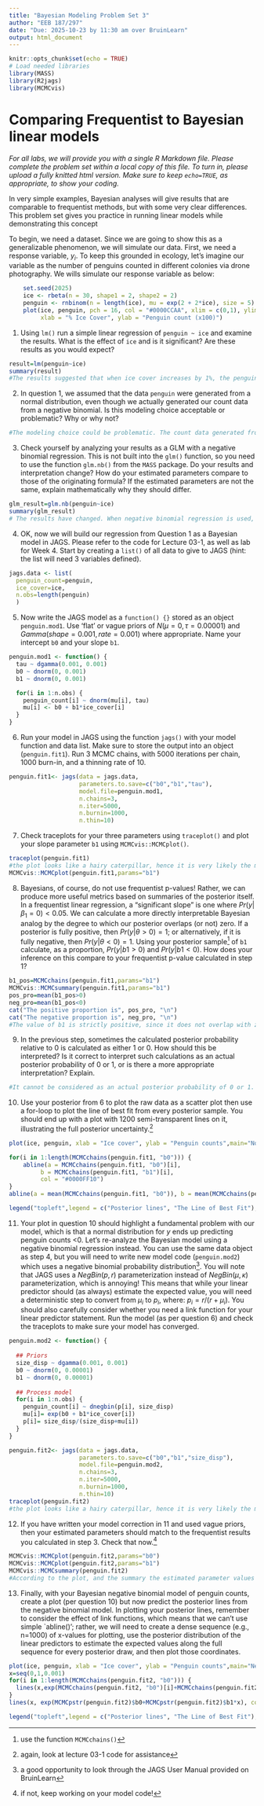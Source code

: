 ```yaml
---
title: "Bayesian Modeling Problem Set 3"
author: "EEB 187/297"
date: "Due: 2025-10-23 by 11:30 am over BruinLearn"
output: html_document
---
```


```r
knitr::opts_chunk$set(echo = TRUE)
# Load needed libraries
library(MASS)
library(R2jags)
library(MCMCvis)

```

# Comparing Frequentist to Bayesian linear models
_For all labs, we will provide you with a single R Markdown file. Please complete the problem set within a local copy of this file. To turn in, please upload a fully knitted html version. Make sure to keep `echo=TRUE`, as appropriate, to show your coding._ 

In very simple examples, Bayesian analyses will give results that are comparable to frequentist methods, but with some very clear differences. This problem set gives you practice in running linear models while demonstrating this concept

To begin, we need a dataset. Since we are going to show this as a generalizable phenomenon, we will simulate our data. First, we need a response variable, $y_i$. To keep this grounded in ecology, let's imagine our variable as the number of penguins counted in different colonies via drone photography. We wills simulate our response variable as below:
```r
    set.seed(2025)
    ice <- rbeta(n = 30, shape1 = 2, shape2 = 2)
    penguin <- rnbinom(n = length(ice), mu = exp(2 + 2*ice), size = 5)
    plot(ice, penguin, pch = 16, col = "#0000CCAA", xlim = c(0,1), ylim = c(0, 80),
         xlab = "% Ice Cover", ylab = "Penguin count (x100)")
```

1. Using `lm()` run a simple linear regression of `penguin ~ ice` and examine the results. What is the effect of `ice` and is it significant? Are these results as you would expect?
```r
result=lm(penguin~ice)
summary(result)
#The results suggested that when ice cover increases by 1%, the penguin count will increase by 4818.5. Assuming our significance level is the conventional 0.05 this effect is significant as p-value=0.000101 which is lower than 0.05. 
```
  
2. In question 1, we assumed that the data `penguin` were generated from a normal distribution, even though we actually generated our count data from a negative binomial. Is this modeling choice acceptable or problematic? Why or why not?
```r
#The modeling choice could be problematic. The count data generated from a negative binomial distribution consists of non-negative integers; however, data generated from a normal distribution are continuous and can take any real value, which does not match the range of a negative binomial distribution. Furthermore, negative binomial distribution does not have a constant variance, the variance is increasing quadratic ally with the mean. Comparatively, normal distribution has a constant variance. Therefore, this modeling choice is inappropriate.  
```

3. Check yourself by analyzing your results as a GLM with a negative binomial regression. This is not built into the `glm()` function, so you need to use the function `glm.nb()` from the `MASS` package. Do your results and interpretation change? How do your estimated parameters compare to those of the originating formula? If the estimated parameters are not the same, explain mathematically why they should differ.
```r
glm_result=glm.nb(penguin~ice)
summary(glm_result)
# The results have changed. When negative binomial regression is used, the intercept increased from -2.903 to 1.809 and became significant in the regression with p = 1.38e-12, and the parameter of ice cover decreased from 48.185 to 2.279 with p = 3.25e-07, which also suggests that ice cover is a significant predictor of penguin count. The estimated parameter of ice cover has decreased dramatically. In the normal regression model, ice cover is linearly correlated with penguin counts; however, in the negative binomial regression, ice cover is linked to the mean of penguin counts through a log link function. Thus, the parameter estimated for ice cover will decrease given this change. For the intercept, it is used to predict the mean of the response variable (penguin counts) when the predictor variable (ice cover) equals zero. In the normal linear regression, this value could be any real number, as ice cover is directly related to penguin counts in a linear form. However, in the negative binomial regression, the intercept predicts the log transformation of the mean instead of the mean itself. Given that in our dataset all the count numbers are  greater than 1, the estimated value of the intercept will be positive when the estimated parameter of ice cover is 0.
```
  
4. OK, now we will build our regression from Question 1 as a Bayesian model in JAGS. Please refer to the code for Lecture 03-1, as well as lab for Week 4. Start by creating a `list()` of all data to give to JAGS (hint: the list will need 3 variables defined). 
```r
jags.data <- list(
  penguin_count=penguin,
  ice_cover=ice,
  n.obs=length(penguin)
  ) 
```
  
5. Now write the JAGS model as a `function() {}` stored as an object `penguin.mod1`. Use 'flat' or vague priors of $N(\mu=0,\tau=0.00001)$ and $Gamma(shape=0.001, rate=0.001)$ where appropriate. Name your intercept `b0` and your slope `b1`.
```r
penguin.mod1 <- function() {
  tau ~ dgamma(0.001, 0.001)
  b0 ~ dnorm(0, 0.001)
  b1 ~ dnorm(0, 0.001)

  for(i in 1:n.obs) {
    penguin_count[i] ~ dnorm(mu[i], tau)
    mu[i] <- b0 + b1*ice_cover[i]
  }  
}  


```
    
6. Run your model in JAGS using the function `jags()` with your model function and data list. Make sure to store the output into an object (`penguin.fit1`). Run 3 MCMC chains, with 5000 iterations per chain, 1000 burn-in, and a thinning rate of 10. 
```r
penguin.fit1<- jags(data = jags.data, 
                    parameters.to.save=c("b0","b1","tau"),
                    model.file=penguin.mod1,
                    n.chains=3,
                    n.iter=5000,
                    n.burnin=1000,
                    n.thin=10)
```

7. Check traceplots for your three parameters using `traceplot()` and plot your slope parameter `b1` using `MCMCvis::MCMCplot()`. 
```r
traceplot(penguin.fit1)
#the plot looks like a hairy caterpillar, hence it is very likely the model has converged
MCMCvis::MCMCplot(penguin.fit1,params="b1")
```
    
8. Bayesians, of course, do not use frequentist p-values! Rather, we can produce more useful metrics based on summaries of the posterior itself. In a frequentist linear regression, a "significant slope" is one where $Pr(y|\beta_1=0)<0.05$. We can calculate a more directly interpretable Bayesian analog by the degree to which our posterior overlaps (or not) zero. If a posterior is fully positive, then $Pr(y|\theta>0)=1$; or alternatively, if it is fully negative, then $Pr(y|\theta<0)=1$. Using your posterior sample^[use the function `MCMCchains()`] of `b1` calculate, as a proportion, $Pr(y|b1>0)$ and $Pr(y|b1<0)$. How does your inference on this compare to your frequentist p-value calculated in step 1?
```r
b1_pos=MCMCchains(penguin.fit1,params="b1")
MCMCvis::MCMCsummary(penguin.fit1,params="b1")
pos_pro=mean(b1_pos>0)
neg_pro=mean(b1_pos<0)
cat("The positive proportion is", pos_pro, "\n")
cat("The negative proportion is", neg_pro, "\n")
#The value of b1 is strictly positive, since it does not overlap with zero, then it suggests that the effect of ice cover in predicting penguin counts in the negative binomial regression is significant, and the effect is positive. Furthermore, according to the MCMCsummary output, the mean value of b1 in the posterior distribution is 42.839. Thus, both conclusion align with our frequents p-value calculated in step 1, in which the estimated value of b1 is 48.185 and the p value is 0.000101 which is less than 0.05.
```
    
9. In the previous step, sometimes the calculated posterior probability relative to 0 is calculated as either 1 or 0. How should this be interpreted? Is it correct to interpret such calculations as an actual posterior probability of 0 or 1, or is there a more appropriate interpretation? Explain.
```r
#It cannot be considered as an actual posterior probability of 0 or 1. This is because the 1 and 0 calculated simply mean that all posterior samples of b1 are either positive or negative given the calculation. However, since MCMC only samples the posterior distribution instead of analytically describing the distribution, this result only means that the samples we have drawn from the posterior are either positive or negative. Thus, it is always possible that if we draw more samples, there could be some values that fall below or beyond zero, hence causing the probability to be lower than 1 or higher than 0. A more appropriate interpretation would be that: "All the samples drawn from the posterior distribution of b1 lie above/below zero; thus, this suggests that the effect of ice cover on penguin counts is significantly positive/negative."
```
    
10. Use your posterior from 6 to plot the raw data as a scatter plot then use a for-loop to plot the line of best fit from every posterior sample. You should end up with a plot with 1200 semi-transparent lines on it, illustrating the full posterior uncertainty.^[again, look at lecture 03-1 code for assistance]
```r
plot(ice, penguin, xlab = "Ice cover", ylab = "Penguin counts",main="Normal Lineaer Regression")

for(i in 1:length(MCMCchains(penguin.fit1, "b0"))) {
    abline(a = MCMCchains(penguin.fit1, "b0")[i], 
         b = MCMCchains(penguin.fit1, "b1")[i], 
         col = "#0000FF10")
}
abline(a = mean(MCMCchains(penguin.fit1, "b0")), b = mean(MCMCchains(penguin.fit1, "b1")), col = "black", lwd = 4, lty = 3)

legend("topleft",legend = c("Posterior lines", "The Line of Best Fit"),col = c("#0000FF80", "black"),lty = c(1, 3),lwd = c(2, 4),bty = "n")
```

11. Your plot in question 10 should highlight a fundamental problem with our model, which is that a normal distribution for $y$ ends up predicting penguin counts <0. Let's re-analyze the Bayesian model using a negative binomial regression instead. You can use the same data object as step 4, but you will need to write new model code (`penguin.mod2`) which uses a negative binomial probability distribution^[a good opportunity to look through the JAGS User Manual provided on BruinLearn]. You will note that JAGS uses a $NegBin(p,r)$ parameterization instead of $NegBin(\mu,\kappa)$ parameterization, which is annoying! This means that while your linear predictor should (as always) estimate the expected value, you will need a deterministic step to convert from $\mu_i$ to $p_i$, where: $p_i=r/(r+\mu_i)$. You should also carefully consider whether you need a link function for your linear predictor statement. Run the model (as per question 6) and check the traceplots to make sure your model has converged. 
```r
penguin.mod2 <- function() {
  
  ## Priors
  size_disp ~ dgamma(0.001, 0.001)
  b0 ~ dnorm(0, 0.00001)
  b1 ~ dnorm(0, 0.00001)
  
  ## Process model
  for(i in 1:n.obs) {
    penguin_count[i] ~ dnegbin(p[i], size_disp)
    mu[i]= exp(b0 + b1*ice_cover[i])
    p[i]= size_disp/(size_disp+mu[i])
  }  
} 

penguin.fit2<- jags(data = jags.data, 
                    parameters.to.save=c("b0","b1","size_disp"),
                    model.file=penguin.mod2,
                    n.chains=3,
                    n.iter=5000,
                    n.burnin=1000,
                    n.thin=10)
traceplot(penguin.fit2)
#the plot looks like a hairy caterpillar, hence it is very likely the model has converged
```
    
12. If you have written your model correction in 11 and used vague priors, then your estimated parameters should match to the frequentist results you calculated in step 3. Check that now.^[if not, keep working on your model code!]
```r
MCMCvis::MCMCplot(penguin.fit2,params="b0")
MCMCvis::MCMCplot(penguin.fit2,params="b1")
MCMCvis::MCMCsummary(penguin.fit2)
#According to the plot, and the summary the estimated parameter values do match closely with the calculated value in step 3
```

13. Finally, with your Bayesian negative binomial model of penguin counts, create a plot (per question 10) but now predict the posterior lines from the negative binomial model. In plotting your posterior lines, remember to consider the effect of link functions, which means that we can't use simple `abline()'; rather, we will need to create a dense sequence (e.g., n=1000) of x-values for plotting, use the posterior distribution of the linear predictors to estimate the expected values along the full sequence for every posterior draw, and then plot those coordinates.
```r
plot(ice, penguin, xlab = "Ice cover", ylab = "Penguin counts",main="Negative Bionomial Regression")
x=seq(0,1,0.001)
for(i in 1:length(MCMCchains(penguin.fit2, "b0"))) { 
  lines(x,exp(MCMCchains(penguin.fit2, "b0")[i]+MCMCchains(penguin.fit2, "b1")[i]*x),col = "#0000FF10") 
}
lines(x, exp(MCMCpstr(penguin.fit2)$b0+MCMCpstr(penguin.fit2)$b1*x), col = "black", lwd = 4, lty = 3)

legend("topleft",legend = c("Posterior lines", "The Line of Best Fit"),col = c("#0000FF80", "black"),lty = c(1, 3),lwd = c(2, 4),bty = "n")
```

